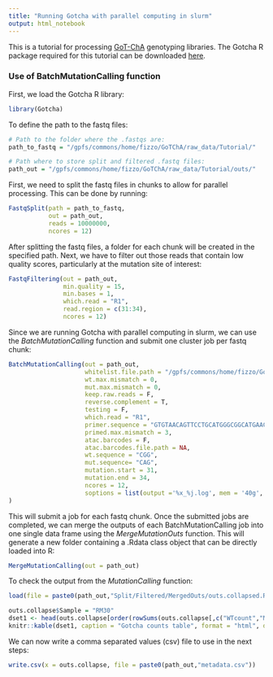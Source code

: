 ```yaml
---
title: "Running Gotcha with parallel computing in slurm"
output: html_notebook 
---
```

This is a tutorial for processing [GoT-ChA](https://www.biorxiv.org/content/10.1101/2022.05.11.491515v1) genotyping libraries. The Gotcha R package required for this tutorial can be downloaded [here](https://github.com/landau-lab/Gotcha/tree/main).

### Use of BatchMutationCalling function
First, we load the Gotcha R library:
```r
library(Gotcha)
```
To define the path to the fastq files:
```r
# Path to the folder where the .fastqs are:
path_to_fastq = "/gpfs/commons/home/fizzo/GoTChA/raw_data/Tutorial/" 

# Path where to store split and filtered .fastq files:
path_out = "/gpfs/commons/home/fizzo/GoTChA/raw_data/Tutorial/outs/" 
```

First, we need to split the fastq files in chunks to allow for parallel processing. This can be done by running:
```r
FastqSplit(path = path_to_fastq,
           out = path_out,
           reads = 10000000,
           ncores = 12)
```
After splitting the fastq files, a folder for each chunk will be created in the specified path.
Next, we have to filter out those reads that contain low quality scores, particularly at the mutation site of interest:
```r
FastqFiltering(out = path_out,
               min.quality = 15,
               min.bases = 1,
               which.read = "R1",
               read.region = c(31:34),
               ncores = 12)
```
Since we are running Gotcha with parallel computing in slurm, we can use the *BatchMutationCalling* function and 
submit one cluster job per fastq chunk:
```r
BatchMutationCalling(out = path_out, 
                     whitelist.file.path = "/gpfs/commons/home/fizzo/GoTChA/Whitelist/737K-cratac-v1.txt",
                     wt.max.mismatch = 0, 
                     mut.max.mismatch = 0, 
                     keep.raw.reads = F, 
                     reverse.complement = T, 
                     testing = F, 
                     which.read = "R1", 
                     primer.sequence = "GTGTAACAGTTCCTGCATGGGCGGCATGAAC", 
                     primed.max.mismatch = 3, 
                     atac.barcodes = F, 
                     atac.barcodes.file.path = NA,
                     wt.sequence = "CGG", 
                     mut.sequence= "CAG",
                     mutation.start = 31,
                     mutation.end = 34,
                     ncores = 12, 
                     soptions = list(output ='%x_%j.log', mem = '40g', 'cpus-per-task' = 12)
) 
```
This will submit a job for each fastq chunk. Once the submitted jobs are completed, we can merge the outputs of each BatchMutationCalling job into one single data frame using the *MergeMutationOuts* function. This will generate a new folder containing a .Rdata class object that can be directly loaded into R:
```r
MergeMutationCalling(out = path_out)
```
To check the output from the *MutationCalling* function:
```r
load(file = paste0(path_out,"Split/Filtered/MergedOuts/outs.collapsed.Rdata"))
```
```r
outs.collapse$Sample = "RM30"
dset1 <- head(outs.collapse[order(rowSums(outs.collapse[,c("WTcount","MUTcount")]), decreasing = T),],10)
knitr::kable(dset1, caption = "Gotcha counts table", format = "html", digits = 5)  %>% kable_styling()
```

We can now write a comma separated values (csv) file to use in the next steps:

```r
write.csv(x = outs.collapse, file = paste0(path_out,"metadata.csv"))
```
